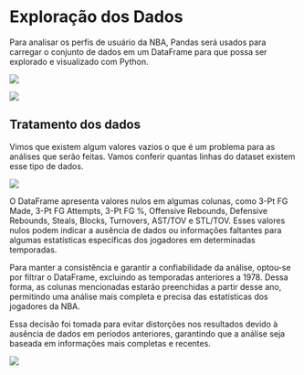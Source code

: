# Exploração dos Dados

Para analisar os perfis de usuário da NBA, Pandas será usados para carregar o conjunto de dados em um DataFrame para que possa ser explorado e visualizado com Python.

![](imagens/dataframe1.png)

![](imagens/dataframe2.png)

## Tratamento dos dados

Vimos que existem algum valores vazios o que é um problema para as análises que serão feitas. Vamos conferir quantas linhas do dataset existem esse tipo de dados.

![](imagens/1.png)

O DataFrame apresenta valores nulos em algumas colunas, como 3-Pt FG Made, 3-Pt FG Attempts, 3-Pt FG %, Offensive Rebounds, Defensive Rebounds, Steals, Blocks, Turnovers, AST/TOV e STL/TOV. Esses valores nulos podem indicar a ausência de dados ou informações faltantes para algumas estatísticas específicas dos jogadores em determinadas temporadas.

Para manter a consistência e garantir a confiabilidade da análise, optou-se por filtrar o DataFrame, excluindo as temporadas anteriores a 1978. Dessa forma, as colunas mencionadas estarão preenchidas a partir desse ano, permitindo uma análise mais completa e precisa das estatísticas dos jogadores da NBA.

Essa decisão foi tomada para evitar distorções nos resultados devido à ausência de dados em períodos anteriores, garantindo que a análise seja baseada em informações mais completas e recentes.

![](imagens/2.png)
